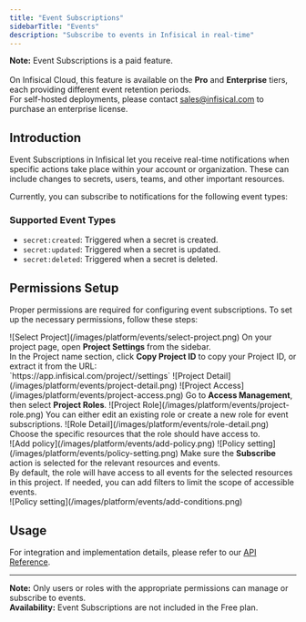 ```yaml
---
title: "Event Subscriptions"
sidebarTitle: "Events"
description: "Subscribe to events in Infisical in real-time"
---
```


<Info>
<strong>Note:</strong> Event Subscriptions is a paid feature.<br /><br />
On Infisical Cloud, this feature is available on the <strong>Pro</strong> and <strong>Enterprise</strong> tiers, each providing different event retention periods.<br />
For self-hosted deployments, please contact <a href="mailto:sales@infisical.com">sales@infisical.com</a> to purchase an enterprise license.
</Info>

## Introduction

Event Subscriptions in Infisical let you receive real-time notifications when specific actions take place within your account or organization. These can include changes to secrets, users, teams, and other important resources.

Currently, you can subscribe to notifications for the following event types:

### Supported Event Types

- `secret:created`: Triggered when a secret is created.
- `secret:updated`: Triggered when a secret is updated.
- `secret:deleted`: Triggered when a secret is deleted.

## Permissions Setup

Proper permissions are required for configuring event subscriptions. To set up the necessary permissions, follow these steps:

<Steps>
  <Step title="Select a project and copy the 'Project ID'">
    ![Select Project](/images/platform/events/select-project.png)
    On your project page, open <strong>Project Settings</strong> from the sidebar.<br />
    In the Project name section, click <strong>Copy Project ID</strong> to copy your Project ID, or extract it from the URL:<br />
    `https://app.infisical.com/project/<your_project_id>/settings`
  </Step>

  <Step title="Navigate to 'Access Management' and open 'Project Roles'">
    ![Project Detail](/images/platform/events/project-detail.png)
    ![Project Access](/images/platform/events/project-access.png)
    Go to <strong>Access Management</strong>, then select <strong>Project Roles</strong>.
  </Step>

  <Step title="Select an existing role or create a new one">
    ![Project Role](/images/platform/events/project-role.png)
    You can either edit an existing role or create a new role for event subscriptions.
  </Step>

  <Step title="Assign policies to the role">
    ![Role Detail](/images/platform/events/role-detail.png)
    Choose the specific resources that the role should have access to.<br />
    ![Add policy](/images/platform/events/add-policy.png)
  </Step>

  <Step title="Enable the 'Subscribe' action in permissions">
    ![Policy setting](/images/platform/events/policy-setting.png)
    Make sure the <strong>Subscribe</strong> action is selected for the relevant resources and events.<br />
    <AccordionGroup>
      <Accordion title="Add conditions to your permission">
        By default, the role will have access to all events for the selected resources in this project.
        If needed, you can add filters to limit the scope of accessible events.<br />
        ![Policy setting](/images/platform/events/add-conditions.png)
      </Accordion>
    </AccordionGroup>
  </Step>
</Steps>

## Usage

For integration and implementation details, please refer to our [API Reference](/api-reference/endpoints/events).

---

**Note:** Only users or roles with the appropriate permissions can manage or subscribe to events.<br />
<strong>Availability:</strong> Event Subscriptions are not included in the Free plan.

